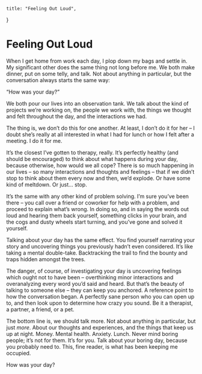     title: "Feeling Out Loud",
}

# Feeling Out Loud

When I get home from work each day, I plop down my bags and settle in. My
significant other does the same thing not long before me. We both make dinner,
put on some telly, and talk. Not about anything in particular, but the
conversation always starts the same way:

“How was your day?”

We both pour our lives into an observation tank. We talk about the kind of
projects we’re working on, the people we work with, the things we thought and
felt throughout the day, and the interactions we had.

The thing is, we don’t do this for one another. At least, I don’t do it for her
– I doubt she’s really at all interested in what I had for lunch or how I felt
after a meeting. I do it for me.

It’s the closest I’ve gotten to therapy, really. It’s perfectly healthy (and
should be encouraged) to think about what happens during your day, because
otherwise, how would we all cope? There is so much happening in our lives – so
many interactions and thoughts and feelings – that if we didn’t stop to think
about them every now and then, we’d explode. Or have some kind of meltdown. Or
just… stop.

It’s the same with any other kind of problem solving. I’m sure you’ve been there
– you call over a friend or coworker for help with a problem, and proceed to
explain what’s wrong. In doing so, and in saying the words out loud and hearing
them back yourself, something clicks in your brain, and the cogs and dusty
wheels start turning, and you’ve gone and solved it yourself.

Talking about your day has the same effect. You find yourself narrating your
story and uncovering things you previously hadn’t even considered. It’s like
taking a mental double-take. Backtracking the trail to find the bounty and traps
hidden amongst the trees.

The danger, of course, of investigating your day is uncovering feelings which
ought not to have been – overthinking minor interactions and overanalyzing every
word you’d said and heard. But that’s the beauty of talking to someone else –
they can keep you anchored. A reference point to how the conversation began. A
perfectly sane person who you can open up to, and then look upon to determine
how crazy you sound. Be it a therapist, a partner, a friend, or a pet.

The bottom line is, we should talk more. Not about anything in particular, but
just _more_. About our thoughts and experiences, and the things that keep us up
at night. Money. Mental health. Anxiety. Lunch. Never mind boring people; it’s
not for them. It’s for you. Talk about your boring day, because you probably
need to. This, fine reader, is what has been keeping me occupied.

How was your day?
